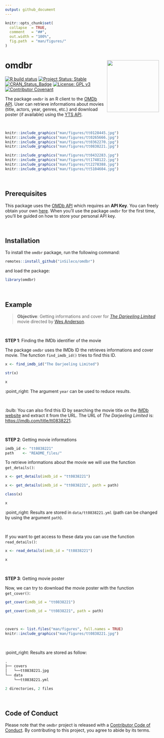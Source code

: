 ```yaml
---
output: github_document
---
```


<!-- README.md is generated from README.Rmd. Please edit that file -->

```r
knitr::opts_chunk$set(
  collapse  = TRUE,
  comment   = "##",
  out.width = "100%",
  fig.path  = "man/figures/"
)
```


omdbr <img src="man/figures/logo0.png" height="170" align="right"/>
=======================

<!-- badges: start -->
[![R build status](https://github.com/inSileco/omdbr/workflows/R-CMD-check/badge.svg)](https://github.com/inSileco/omdbr/actions)
[![Project Status: Stable](https://img.shields.io/badge/lifecycle-stable-brightgreen.svg)](https://www.tidyverse.org/lifecycle/#stable)
[![CRAN\_Status\_Badge](https://www.r-pkg.org/badges/version/omdbr)](https://cran.r-project.org/package=omdbr)
[![License: GPL v3](https://img.shields.io/badge/License-GPLv3-blue.svg)](https://www.gnu.org/licenses/gpl-3.0)
[![Contributor Covenant](https://img.shields.io/badge/Contributor%20Covenant-v2.0%20adopted-ff69b4.svg)](code_of_conduct.md)
<!-- badges: end -->

The package `omdbr` is an R client to the [OMDb API](http://www.omdbapi.com).
User can retrieve informations about movies (title, actors, year, genres, etc.)
and download poster (if available) using the [YTS API](https://yts.mx/api/v2/).

<br />

<p align="center">
```r
knitr::include_graphics("man/figures/tt0128445.jpg")
knitr::include_graphics("man/figures/tt0265666.jpg")
knitr::include_graphics("man/figures/tt0362270.jpg")
knitr::include_graphics("man/figures/tt0838221.jpg")

knitr::include_graphics("man/figures/tt0432283.jpg")
knitr::include_graphics("man/figures/tt1748122.jpg")
knitr::include_graphics("man/figures/tt2278388.jpg")
knitr::include_graphics("man/figures/tt5104604.jpg")
```
</p>

<br />

## Prerequisites

This package uses the [OMDb API](http://www.omdbapi.com) which requires an **API
Key**. You can freely obtain your own [here](http://www.omdbapi.com/apikey.aspx).
When you'll use the package `omdbr` for the first time, you'll be guided on
how to store your personal API key.


<br />

## Installation

To install the `omdbr` package, run the following command:

```r
remotes::install_github("inSileco/omdbr")
```

and load the package:

```r
library(omdbr)
```

<br />

## Example

> **Objective**: Getting informations and cover for
[_The Darjeeling Limited_](https://imdb.com/title/tt0838221) movie directed by
[Wes Anderson](https://en.wikipedia.org/wiki/Wes_Anderson).

<br />

**STEP 1**: Finding the IMDb identifier of the movie

The package `omdbr` uses the IMDb ID the retrieves informations and cover movie.
The function `find_imdb_id()` tries to find this ID.

```r
x <- find_imdb_id("The Darjeeling Limited")
```

```r
str(x)
```

```r
x
```

:point_right: The argument `year` can be used to reduce results.

<br />

:bulb: You can also find this ID by searching the movie title on the
[IMDb website](https://imdb.com) and extract it from the URL.
The URL of _The Darjeeling Limited_ is:
[https://imdb.com/title/tt0838221](https://imdb.com/title/tt0838221).

<br />

**STEP 2**: Getting movie informations

```r
imdb_id <- "tt0838221"
path    <- "README_files/"
```

To retrieve informations about the movie we will use the function `get_details()`:

```r
x <- get_details(imdb_id = "tt0838221")
```

```r
x <- get_details(imdb_id = "tt0838221", path = path)
```

```r
class(x)
```

```r
x
```

:point_right: Results are stored in `data/tt0838221.yml` (path can be changed
by using the argument `path`).

<br />

If you want to get access to these data you can use the function `read_details()`:


```r
x <- read_details(imdb_id = "tt0838221")
```

```r
x
```

<br />

**STEP 3**: Getting movie poster

Now, we can try to download the movie poster with the function `get_cover()`:

```r
get_cover(imdb_id = "tt0838221")
```

```r
get_cover(imdb_id = "tt0838221", path = path)
```


<br />

<p align="center">
```r
covers <- list.files("man/figures", full.names = TRUE)
knitr::include_graphics("man/figures/tt0838221.jpg")
```
</p>

<br />

:point_right: Results are stored as follow:

```r
.
├── covers
│   └──tt0838221.jpg
└── data
    └──tt0838221.yml

2 directories, 2 files
```

<br />

## Code of Conduct

Please note that the `omdbr` project is released with a
[Contributor Code of
Conduct](https://contributor-covenant.org/version/2/0/CODE_OF_CONDUCT.html).
By contributing to this project, you agree to abide by its terms.
